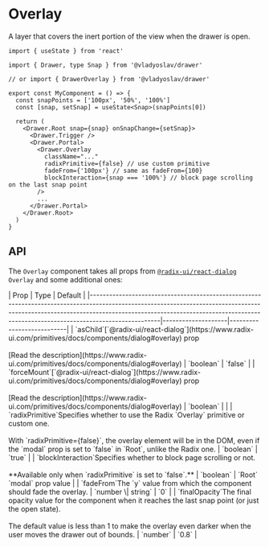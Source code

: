 
# Overlay

A layer that covers the inert portion of the view when the drawer is open.

```tsx copy
import { useState } from 'react'

import { Drawer, type Snap } from '@vladyoslav/drawer'

// or import { DrawerOverlay } from '@vladyoslav/drawer'

export const MyComponent = () => {
  const snapPoints = ['100px', '50%', '100%']
  const [snap, setSnap] = useState<Snap>(snapPoints[0])

  return (
    <Drawer.Root snap={snap} onSnapChange={setSnap}>
      <Drawer.Trigger />
      <Drawer.Portal>
        <Drawer.Overlay
          className="..."
          radixPrimitive={false} // use custom primitive
          fadeFrom={'100px'} // same as fadeFrom={100}
          blockInteraction={snap === '100%'} // block page scrolling on the last snap point
        />
        ...
      </Drawer.Portal>
    </Drawer.Root>
  )
}
```

## API

The `Overlay` component takes all props from [`@radix-ui/react-dialog`](https://www.radix-ui.com/primitives/docs/components/dialog#overlay) `Overlay` and some additional ones:

<Table>
  | Prop                                                                                                                                                                                                                                                           | Type               | Default                   |
  |----------------------------------------------------------------------------------------------------------------------------------------------------------------------------------------------------------------------------------------------------------------|--------------------|---------------------------|
  | `asChild`<Info>[`@radix-ui/react-dialog`](https://www.radix-ui.com/primitives/docs/components/dialog#overlay) prop <br/><br/> [Read the description](https://www.radix-ui.com/primitives/docs/components/dialog#overlay)</Info>                                | `boolean`          | `false`                   |
  | `forceMount`<Info>[`@radix-ui/react-dialog`](https://www.radix-ui.com/primitives/docs/components/dialog#overlay) prop <br/><br/> [Read the description](https://www.radix-ui.com/primitives/docs/components/dialog#overlay)</Info>                             | `boolean`          |                           |
  | `radixPrimitive`<Info>Specifies whether to use the Radix `Overlay` primitive or custom one.<br/><br/>With `radixPrimitive={false}`, the overlay element will be in the DOM, even if the `modal` prop is set to `false` in `Root`, unlike the Radix one.</Info> | `boolean`          | `true`                    |
  | `blockInteraction`<Info>Specifies whether to block page scrolling or not.<br/><br/>**Available only when `radixPrimitive` is set to `false`.**</Info>                                                                                                          | `boolean`          | `Root` `modal` prop value |
  | `fadeFrom`<Info>The `y` value from which the component should fade the overlay.</Info>                                                                                                                                                                         | `number \| string` | `0`                       |
  | `finalOpacity`<Info>The final opacity value for the component when it reaches the last snap point (or just the open state).<br/><br/>The default value is less than 1 to make the overlay even darker when the user moves the drawer out of bounds.</Info>     | `number`           | `0.8`                     |
</Table>
